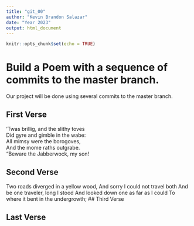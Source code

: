 ```yaml
---
title: "git_00"
author: "Kevin Brandon Salazar"
date: "Year 2023"
output: html_document
---
```


```r
knitr::opts_chunk$set(echo = TRUE)
```
# Build a Poem with a sequence of commits to the master branch.
Our project will be done using several commits to the master branch.
<!-- Do not modify or change any text in "!--" bracketed areas such as this --- these are instructions to
you, if you change any of this the git program will notice it and compromise your git merging strategy !-->

## First Verse 
<!--Put the first five lines of a poem by Lewis Carrol in this section!--> ’Twas brillig, and the slithy toves  
  Did gyre and gimble in the wabe:  
All mimsy were the borogoves,  
  And the mome raths outgrabe.  
“Beware the Jabberwock, my son!

## Second Verse
<!--Put the first five lines of a poem by Robert Frost here!-->
Two roads diverged in a yellow wood,
And sorry I could not travel both
And be one traveler, long I stood
And looked down one as far as I could
To where it bent in the undergrowth;
## Third Verse
<!--Put the first two verses of The Walrus and the Carpenter here!-->

## Last Verse
<!--Put a short poem of your choice 8-20 lines,here!-->
